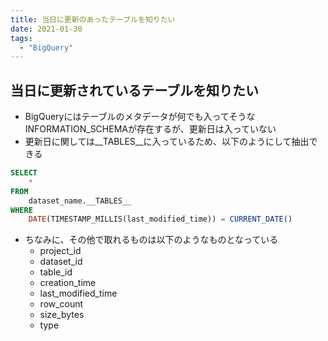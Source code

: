 ```yaml
---
title: 当日に更新のあったテーブルを知りたい
date: 2021-01-30
tags:
  - "BigQuery"
---
```


## 当日に更新されているテーブルを知りたい
- BigQueryにはテーブルのメタデータが何でも入ってそうなINFORMATION_SCHEMAが存在するが、更新日は入っていない
- 更新日に関しては__TABLES__に入っているため、以下のようにして抽出できる

```sql
SELECT
	*
FROM
	dataset_name.__TABLES__
WHERE
	DATE(TIMESTAMP_MILLIS(last_modified_time)) = CURRENT_DATE()
```

- ちなみに、その他で取れるものは以下のようなものとなっている
  - project_id
  - dataset_id
  - table_id
  - creation_time
  - last_modified_time
  - row_count
  - size_bytes
  - type
